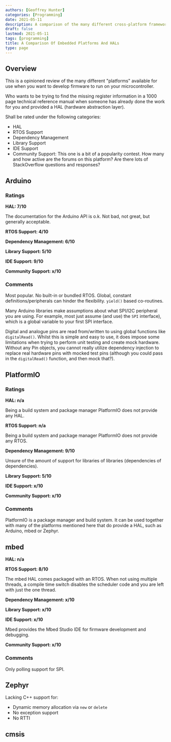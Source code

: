```yaml
---
authors: [Geoffrey Hunter]
categories: [Programming]
date: 2021-05-11
description: A comparison of the many different cross-platform frameworks and HALs available when developing firmware for microcontrollers.
draft: false
lastmod: 2021-05-11
tags: [programming]
title: A Comparison Of Embedded Platforms And HALs
type: page
---
```


<WarningIsNotes />

## Overview

This is a opinioned review of the many different "platforms" available for use when you want to develop firmware to run on your microcontroller.

Who wants to be trying to find the missing register information in a 1000 page technical reference manual when someone has already done the work for you and provided a HAL (hardware abstraction layer).

Shall be rated under the following categories:

- HAL
- RTOS Support
- Dependency Management
- Library Support
- IDE Support
- Community Support: This one is a bit of a popularity contest. How many and how active are the forums on this platform? Are there lots of StackOverflow questions and responses?

## Arduino

### Ratings

**HAL: 7/10**

The documentation for the Arduino API is o.k. Not bad, not great, but generally acceptable.

**RTOS Support: 4/10**

**Dependency Management: 6/10**

**Library Support: 5/10**

**IDE Support: 9/10**

**Community Support: x/10**

### Comments

Most popular.
No built-in or bundled RTOS.
Global, constant definitions/peripherals can hinder the flexibility. `yield()` based co-routines.

Many Arduino libraries make assumptions about what SPI/I2C peripheral you are using. For example, most just assume (and use) the `SPI` interface), which is a global variable to your first SPI interface.

Digital and analogue pins are read from/written to using global functions like `digitalRead()`. Whilst this is simple and easy to use, it does impose some limitations when trying to perform unit testing and create mock hardware. Without any Pin objects, you cannot really utilize dependency injection to replace real hardware pins with mocked test pins (although you could pass in the `digitalRead()` function, and then mock that?).

## PlatformIO

### Ratings

**HAL: n/a**

Being a build system and package manager PlatformIO does not provide any HAL. 

**RTOS Support: n/a**

Being a build system and package manager PlatformIO does not provide any RTOS. 

**Dependency Management: 9/10**

Unsure of the amount of support for libraries of libraries (dependencies of dependencies).

**Library Support: 5/10**

**IDE Support: x/10**

**Community Support: x/10**

### Comments

PlatformIO is a package manager and build system. It can be used together with many of the platforms mentioned here that do provide a HAL, such as Arduino, mbed or Zephyr.


## mbed

**HAL: n/a**

**RTOS Support: 8/10**

The mbed HAL comes packaged with an RTOS. When not using multiple threads, a compile time switch disables the scheduler code and you are left with just the one thread.

**Dependency Management: x/10**

**Library Support: x/10**

**IDE Support: x/10**

Mbed provides the Mbed Studio IDE for firmware development and debugging.

**Community Support: x/10**

### Comments

Only polling support for SPI.

## Zephyr

Lacking C++ support for:

- Dynamic memory allocation via `new` or `delete`
- No exception support
- No RTTI

## cmsis
